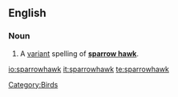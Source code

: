 ==English==
{{wikipedia}}

===Noun===
{{en-noun}}

# {{zoology}} A [[variant]] spelling of '''[[sparrow hawk]]'''.

[[Category:Birds]]

[[io:sparrowhawk]]
[[it:sparrowhawk]]
[[te:sparrowhawk]]